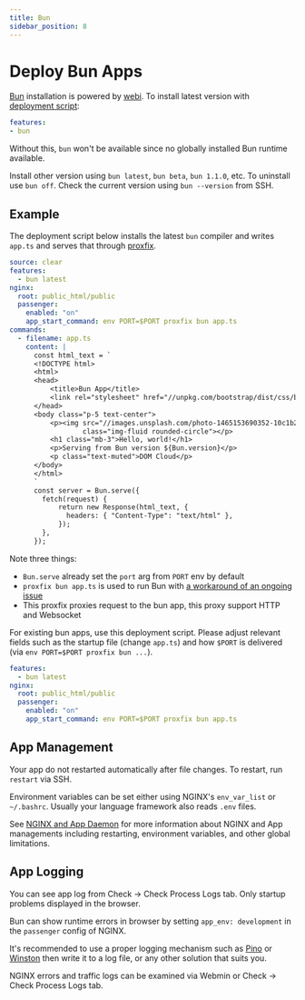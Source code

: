 ```yaml
---
title: Bun
sidebar_position: 8
---
```


# Deploy Bun Apps


[Bun](https://bun.sh) installation is powered by [webi](https://webinstall.dev/bun/). To install latest version with [deployment script](./deploy.mdx):

```yaml
features:
- bun
```

Without this, `bun` won't be available since no globally installed Bun runtime available.

Install other version using `bun latest`, `bun beta`, `bun 1.1.0`, etc. To uninstall use `bun off`.  Check the current version using `bun --version` from SSH.

## Example

The deployment script below installs the latest `bun` compiler and writes `app.ts` and serves that through [proxfix](./nginx.mdx#proxfix-nohup).

```yaml title="https://github.com/domcloud/recipes/blob/master/bun.yml"
source: clear
features:
  - bun latest
nginx:
  root: public_html/public
  passenger:
    enabled: "on"
    app_start_command: env PORT=$PORT proxfix bun app.ts
commands:
  - filename: app.ts
    content: |
      const html_text = `
      <!DOCTYPE html>
      <html>
      <head>
          <title>Bun App</title>
          <link rel="stylesheet" href="//unpkg.com/bootstrap/dist/css/bootstrap.min.css">
      </head>
      <body class="p-5 text-center">
          <p><img src="//images.unsplash.com/photo-1465153690352-10c1b29577f8?fit=crop&w=200&h=200" 
                  class="img-fluid rounded-circle"></p>
          <h1 class="mb-3">Hello, world!</h1>
          <p>Serving from Bun version ${Bun.version}</p>
          <p class="text-muted">DOM Cloud</p>
      </body>
      </html>
      `
      const server = Bun.serve({
        fetch(request) {
            return new Response(html_text, {
              headers: { "Content-Type": "text/html" },
            });
        },
      });
```

Note three things:
- `Bun.serve` already set the `port` arg from `PORT` env by default
- `proxfix bun app.ts` is used to run Bun with [a workaround of an ongoing issue](https://github.com/domcloud/proxy-fix)
- This proxfix proxies request to the bun app, this proxy support HTTP and Websocket 

For existing bun apps, use this deployment script. Please adjust relevant fields such as the startup file (change `app.ts`) and how `$PORT` is delivered (via `env PORT=$PORT proxfix bun ...`).

```yaml title="https://github.com/domcloud/recipes/blob/master/bun-gls.yml"
features:
  - bun latest
nginx:
  root: public_html/public
  passenger:
    enabled: "on"
    app_start_command: env PORT=$PORT proxfix bun app.ts
```

## App Management

Your app do not restarted automatically after file changes. To restart, run `restart` via SSH.

Environment variables can be set either using NGINX's `env_var_list` or `~/.bashrc`. Usually your language framework also reads `.env` files.

See [NGINX and App Daemon](./nginx.mdx) for more information about NGINX and App managements including restarting, environment variables, and other global limitations.

## App Logging

You can see app log from Check -> Check Process Logs tab. Only startup problems displayed in the browser.

Bun can show runtime errors in browser by setting `app_env: development` in the `passenger` config of NGINX.

It's recommended to use a proper logging mechanism such as [Pino](https://github.com/pinojs/pino) or [Winston](https://github.com/winstonjs/winston) then write it to a log file, or any other solution that suits you.

NGINX errors and traffic logs can be examined via Webmin or Check -> Check Process Logs tab.
